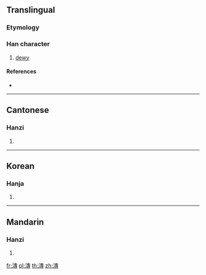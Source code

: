 {{character info/new}}
==Translingual==

===Etymology===
{{Han compound|水|專|c1=s|c2=p|t1=water|ls=psc}}

===Han character===
{{Han char|rn=85|rad=水|as=11|sn=14|four=35143|canj=EJII|ids=⿰氵專}}

# [[dewy]]

====References====
* {{Han ref|kx=0645.290|dkj=18136|dj=1055.040|hdz=31718.010|uh=6F19|ud=28441|bh=E277|bd=57975}}

----

==Cantonese==

===Hanzi===
{{yue-hanzi|jyut=|y=tyun4}}

# {{defn|lang=yue|sort=水11}}

----

==Korean==

===Hanja===
{{ko-hanja|hangeul=단|eumhun=|rv=dan|mr=tan|y=tan}}

# {{defn|lang=ko|sort=水11}}

----

==Mandarin==

===Hanzi===
{{cmn-hanzi|pin=[[ōu]] ([[ou1]]), [[tuán]] ([[tuan2]])|wg=ou<sup>1</sup>, t'uan<sup>2</sup>}}

# {{defn|lang=cmn|sort=水11}}

[[fr:漙]]
[[pl:漙]]
[[th:漙]]
[[zh:漙]]